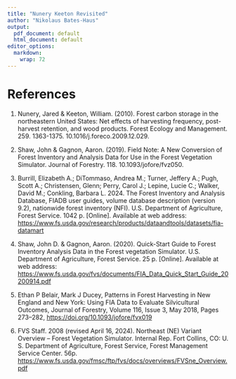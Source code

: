 ```yaml
---
title: "Nunery Keeton Revisited"
author: "Nikolaus Bates-Haus"
output:
  pdf_document: default
  html_document: default
editor_options:
  markdown:
    wrap: 72
---
```


# References

1.  Nunery, Jared & Keeton, William. (2010). Forest carbon storage in
    the northeastern United States: Net effects of harvesting frequency,
    post-harvest retention, and wood products. Forest Ecology and
    Management. 259. 1363-1375. 10.1016/j.foreco.2009.12.029.

2.  Shaw, John & Gagnon, Aaron. (2019). Field Note: A New Conversion of
    Forest Inventory and Analysis Data for Use in the Forest Vegetation
    Simulator. Journal of Forestry. 118. 10.1093/jofore/fvz050.

3.  Burrill, Elizabeth A.; DiTommaso, Andrea M.; Turner, Jeffery A.;
    Pugh, Scott A.; Christensen, Glenn; Perry, Carol J.; Lepine, Lucie
    C.; Walker, David M.; Conkling, Barbara L. 2024. The Forest
    Inventory and Analysis Database, FIADB user guides, volume database
    description (version 9.2), nationwide forest inventory (NFI). U.S.
    Department of Agriculture, Forest Service. 1042 p. [Online].
    Available at web address:
    <https://www.fs.usda.gov/research/products/dataandtools/datasets/fia-datamart>

4.  Shaw, John D. & Gagnon, Aaron. (2020). Quick-Start Guide to Forest
    Inventory Analysis Data in the Forest vegetation Simulator. U.S.
    Department of Agriculture, Forest Service. 25 p. [Online]. Available
    at web address:
    <https://www.fs.usda.gov/fvs/documents/FIA_Data_Quick_Start_Guide_20200914.pdf>

5.  Ethan P Belair, Mark J Ducey, Patterns in Forest Harvesting in New
    England and New York: Using FIA Data to Evaluate Silvicultural
    Outcomes, Journal of Forestry, Volume 116, Issue 3, May 2018, Pages
    273–282, <https://doi.org/10.1093/jofore/fvx019>

6.  FVS Staff. 2008 (revised April 16, 2024). Northeast (NE) Variant
    Overview – Forest Vegetation Simulator. Internal Rep. Fort Collins,
    CO: U. S. Department of Agriculture, Forest Service, Forest
    Management Service Center. 56p. 
    <https://www.fs.usda.gov/fmsc/ftp/fvs/docs/overviews/FVSne_Overview.pdf>
